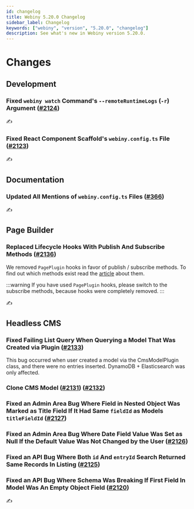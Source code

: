 ```yaml
---
id: changelog
title: Webiny 5.20.0 Changelog
sidebar_label: Changelog
keywords: ["webiny", "version", "5.20.0", "changelog"]
description: See what's new in Webiny version 5.20.0.
---
```


# Changes

## Development

### Fixed `webiny watch` Command's `--remoteRuntimeLogs` (`-r`) Argument ([#2124](https://github.com/webiny/webiny-js/pull/2124))

✍️

### Fixed React Component Scaffold's `webiny.config.ts` File ([#2123](https://github.com/webiny/webiny-js/pull/2123))

✍️

## Documentation

### Updated All Mentions of `webiny.config.ts` Files ([#366](https://github.com/webiny/docs.webiny.com/pull/366))

✍️

## Page Builder

### Replaced Lifecycle Hooks With Publish And Subscribe Methods ([#2136](https://github.com/webiny/webiny-js/pull/2136))

We removed `PagePlugin` hooks in favor of publish / subscribe methods. To find out which methods exist read the [article](/docs/key-topics/page-builder/lifecycle-events) about them.

:::warning
If you have used `PagePlugin` hooks, please switch to the subscribe methods, because hooks were completely removed.
:::

✍️

## Headless CMS

### Fixed Failing List Query When Querying a Model That Was Created via Plugin ([#2133](https://github.com/webiny/webiny-js/pull/2133))

This bug occurred when user created a model via the CmsModelPlugin class, and there were no entries inserted. DynamoDB + Elasticsearch was only affected.

### Clone CMS Model ([#2131](https://github.com/webiny/webiny-js/pull/2131)) ([#2132](https://github.com/webiny/webiny-js/pull/2132))

### Fixed an Admin Area Bug Where Field in Nested Object Was Marked as Title Field If It Had Same `fieldId` as Models `titleFieldId` ([#2127](https://github.com/webiny/webiny-js/pull/2127))

### Fixed an Admin Area Bug Where Date Field Value Was Set as Null If the Default Value Was Not Changed by the User ([#2126](https://github.com/webiny/webiny-js/pull/2126))

### Fixed an API Bug Where Both `id` And `entryId` Search Returned Same Records In Listing ([#2125](https://github.com/webiny/webiny-js/pull/2125))

### Fixed an API Bug Where Schema Was Breaking If First Field In Model Was An Empty Object Field ([#2120](https://github.com/webiny/webiny-js/pull/2120))

✍️
️
